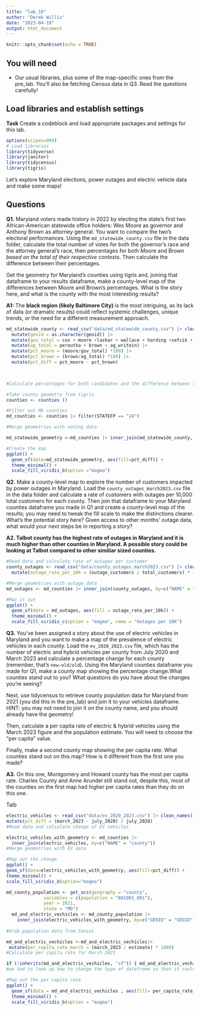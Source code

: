 ```yaml
---
title: "lab_10"
author: "Derek Willis"
date: "2023-04-19"
output: html_document
---
```


```r
knitr::opts_chunk$set(echo = TRUE)
```

## You will need

-   Our usual libraries, plus some of the map-specific ones from the pre_lab. You'll also be fetching Census data in Q3. Read the questions carefully!

## Load libraries and establish settings

**Task** Create a codeblock and load appropriate packages and settings for this lab.

```r
options(scipen=999)
# Load libraries
library(tidyverse)
library(janitor)
library(tidycensus)
library(tigris)
```

Let's explore Maryland elections, power outages and electric vehicle data and make some maps!

## Questions

**Q1.** Maryland voters made history in 2022 by electing the state's first two African-American statewide office holders: Wes Moore as governor and Anthony Brown as attorney general. You want to compare the two's electoral performances. Using the `md_statewide_county.csv` file in the data folder, calculate the total number of votes for both the governor's race and the attorney general's race, then percentages for both Moore and Brown *based on the total of their respective contests*. Then calculate the difference between their percentages.

Get the geometry for Maryland's counties using tigris and, joining that dataframe to your results dataframe, make a county-level map of the differences between Moore and Brown's percentages. What is the story here, and what is the county with the most interesting results?

**A1:** The **black region (likely Baltimore City)** is the most intriguing, as its lack of data (or dramatic results) could reflect systemic challenges, unique trends, or the need for a different measurement approach.

```r
md_statewide_county <- read_csv("data/md_statewide_county.csv") |> clean_names() |> 
  mutate(geoid = as.character(geoid)) |> 
  mutate(gov_total = cox + moore +lashar + wallace + harding +sefcik + gov_writein) |> 
  mutate(ag_total = peroutka + brown + ag_writein) |> 
  mutate(pct_moore = (moore/gov_total) *100) |>
  mutate(pct_brown = (brown/ag_total) *100) |>
  mutate(pct_diff = pct_moore - pct_brown)


  
#Calculate percentages for both candidates and the difference between them per county

```

```r
#Take county geometry from tigris
counties <- counties () 

#Filter out MD counties
md_counties <- counties |> filter(STATEFP == "24")

```

```r
#Merge geometries with voting data

md_statewide_geometry <-md_counties |> inner_join(md_statewide_county, by=c("GEOID"="geoid"))

```

```r
#Create the map
ggplot() +
  geom_sf(data=md_statewide_geometry, aes(fill=pct_diff)) +
  theme_minimal() +
  scale_fill_viridis_b(option ="magma")

```

**Q2.** Make a county-level map to explore the number of customers impacted by power outages in Maryland. Load the `county_outages_march2023.csv` file in the data folder and calculate a rate of customers with outages per 10,000 total customers for each county. Then join that dataframe to your Maryland counties dataframe you made in Q1 and create a county-level map of the results; you may need to tweak the fill scale to make the distinctions clearer. What's the potential story here? Given access to other months' outage data, what would your next steps be in reporting a story?

**A2. Talbot county has the highest rate of outages in Maryland and it is much higher than other counties in Maryland. A possible story could be looking at Talbot compared to other similiar sized counties.**

```r
#Read data and calculate rate of outages per customer
county_outages <- read_csv("data/county_outages_march2023.csv") |> clean_names() |>
  mutate(outage_rate_per_10k = (outage_customers / total_customers) * 10000)
```

```r
#Merge geometries with outage data
md_outages <- md_counties |> inner_join(county_outages, by=c("NAME" = "county"))

```

```r
#Map it out
ggplot() +
  geom_sf(data = md_outages, aes(fill = outage_rate_per_10k)) +
  theme_minimal() +
  scale_fill_viridis_c(option = "magma", name = "Outages per 10k")

```

**Q3.** You've been assigned a story about the use of electric vehicles in Maryland and you want to make a map of the prevalence of electric vehicles in each county. Load the `ev_2020_2023.csv` file, which has the number of electric and hybrid vehicles per county from July 2020 and March 2023 and calculate a percentage change for each county (remember, that's `new-old/old`). Using the Maryland counties dataframe you made for Q1, make a county map showing the percentage change.What counties stand out to you? What questions do you have about the changes you're seeing?

Next, use tidycensus to retrieve county population data for Maryland from 2021 (you did this in the pre_lab) and join it to your vehicles dataframe. HINT: you may not need to join it on the county name, and you should already have the geometry!

Then, calculate a per capita rate of electric & hybrid vehicles using the March 2023 figure and the population estimate. You will need to choose the "per capita" value.

Finally, make a second county map showing the per capita rate. What counties stand out on this map? How is it different from the first one you made?

**A3.** On this one, Montgomery and Howard county has the most per capita rate. Charles County and Anne Arundel still stand out, despite this, most of the counties on the first map had higher per capita rates than they do on this one.

Talb

```r

electric_vehicles <- read_csv("data/ev_2020_2023.csv") |> clean_names() |>
mutate(pct_diff = (march_2023 - july_2020) / july_2020)
#Read data and calculate change of EV vehicles

```

```r
electric_vehicles_with_geometry <- md_counties |>
  inner_join(electric_vehicles, by=c("NAME" = "county"))
#Merge geometries with EV data

```

```r
#Map out the change
ggplot() +
geom_sf(data=electric_vehicles_with_geometry, aes(fill=pct_diff)) +
theme_minimal() +
scale_fill_viridis_b(option="magma")

```

```r
md_county_population <- get_acs(geography = "county",
              variables = c(population = "B01001_001"),
              year = 2021,
              state = "MD") 
  md_and_electric_vechicles <- md_county_population |>
    inner_join(electric_vehicles_with_geometry, by=c("GEOID" = "GEOID"))
  
#Grab population data from Census

```

```r
md_and_electric_vechicles <-md_and_electric_vechicles|>
 mutate(per_capita_rate_march = (march_2023 / estimate) * 1000)
#Calculate per capita rate for March 2023

```

```r
if (!inherits(md_and_electric_vechicles, "sf")) { md_and_electric_vechicles <- st_as_sf(md_and_electric_vechicles) }
#we had to look up how to change the type of dataframe so that it could get the geometry column so we could see the map 
```

```r
#Map out the per capita rate
ggplot() +
  geom_sf(data = md_and_electric_vechicles , aes(fill= per_capita_rate_march)) +
  theme_minimal() +
  scale_fill_viridis_b(option = "magma")
  


```
